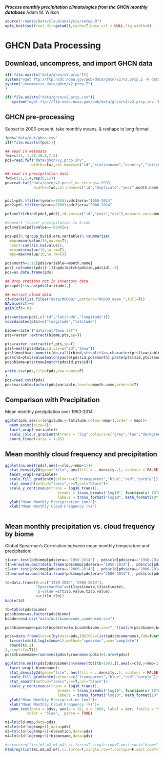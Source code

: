 ___Process monthly precipitation climatologies from the GHCN monthly database___
Adam M. Wilson


```r
source("/media/data/Cloud/analysis/setup.R")
opts_knit$set(root.dir=getwd(),cache=T,base.url = NULL,fig.width=8)
```

# GHCN Data Processing
## Download, uncompress, and import GHCN data
```r
if(!file.exists("data/ghcn/v2.prcp")){
system("wget ftp://ftp.ncdc.noaa.gov/pub/data/ghcn/v2/v2.prcp.Z -P data/ghcn/")
system("uncompress data/ghcn/v2.prcp.Z")
}

if(!file.exists("data/ghcn/v2.prcp.inv"))
   system("wget ftp://ftp.ncdc.noaa.gov/pub/data/ghcn/v2/v2.prcp.inv -P data/ghcn/")

```


## GHCN pre-processing

Subset to 2000-present, take monthly means, & reshape to long format

```r
fpds="data/out/ghcn.csv"
if(!file.exists(fpds)){

## read in metadata
fwi=c(11,-1,20,10,8,7,5)
pdi=read.fwf("data/ghcn/v2.prcp.inv",
            widths=fwi,col.names=c("id","stationname","country","latitude","longitude","elevation"),comment.char="")

## read in precipitation data
fwd=c(11,1,4,rep(5,12))
pd=read.fwf("data/ghcn/v2.prcp",na.strings=-9999,
             widths=fwd,col.names=c("id","duplicate","year",month.name),comment.char="")


pdc1=pd%.%filter(year>=1950);pdc1$era="1950-2014"
pdc2=pd%.%filter(year>=2000);pdc2$era="2000-2014"

pdl=melt(rbind(pdc1,pdc2),id.vars=c("id","year","era"),measure.vars=month.name)

#convert "trace" precipitation to 0.1mm
pdl$value[pdl$value==-8888]=1

pds=pdl%.%group_by(id,era,variable)%.%summarize(
  mmp=mean(value/10,na.rm=T),
  count=sum(!is.na(value)),
  min=min(value/10,na.rm=T),
  max=max(value/10,na.rm=T))

pds$month=1:12[pds$variable==month.name]
pds[,colnames(pdi)[-1]]=pdi[match(pds$id,pdi$id),-1]
pds=as.data.frame(pds)

## drop stations not in inventory data
pds=pds[!is.na(pds$latitude),]

## extract cloud data
cf=stack(list.files("data/MCD09/",pattern="MCD09_mean_",full=T))
NAvalue(cf)=0
gain(cf)=.01

pts=unique(pds[,c("id","latitude","longitude")])
coordinates(pts)=c("longitude","latitude")

biome=raster("data/out/teow.tif")
pts=raster::extract(biome,pts,sp=T)

pts=raster::extract(cf,pts,sp=T)
ptsl=melt(pts@data,id.var=c("id","teow"))
ptsl$month=as.numeric(do.call(rbind,strsplit(as.character(ptsl$variable),"_"))[,3])
pds$cld=ptsl$value[match(paste(pds$id,pds$month),paste(ptsl$id,ptsl$month))]
pds$biome=pts$teow[match(pds$id,pts$id)]

write.csv(pds,file=fpds,row.names=F)
}
pds=read.csv(fpds)
pds$variable=factor(pds$variable,levels=month.name,ordered=T)
```

## Comparison with Precipitation 

Mean monthly precipitation over 1950-2014
```r
ggplot(pds,aes(x=longitude,y=latitude,colour=mmp+1,order = mmp))+
  geom_point(size=1)+
  facet_wrap(~variable)+
  scale_colour_gradientn(trans = "log",colours=c("grey","tan","darkgreen","green","purple"))+
  coord_fixed(ratio = 1.25)
```

## Mean monthly cloud frequency and precipitation

```r
ggplot(na.omit(pds),aes(x=cld,y=mmp+1))+
  stat_density2d(geom="tile", aes(fill = ..density..), contour = FALSE)+
  facet_wrap(~variable)+
  scale_fill_gradientn(colours=c("transparent","blue","red","purple"))+
  stat_smooth(method="loess",se=T,col="black")+
  scale_y_continuous(trans = log10_trans(),
                        breaks = trans_breaks("log10", function(x) 10^x),
                        labels = trans_format("log10", math_format(10^.x)))+
  ylab("Mean Monthly Precipitation (mm)")+
  xlab("Mean Monthly Cloud Frequency (%)")
  
```

## Mean monthly precipitation vs. cloud frequency by biome

Global Spearman's Correlation between mean monthly temperature and precipitation:
```r
t1=cor.test(pds$mmp[pds$era=="1950-2014"] , pds$cld[pds$era=="1950-2014"] , method = "spearman",use="complete")
t1n=nrow(na.omit(data.frame(pds$mmp[pds$era=="1950-2014"] , pds$cld[pds$era=="1950-2014"])))
t2=cor.test(pds$mmp[pds$era=="2000-2014"] , pds$cld[pds$era=="2000-2014"] , method = "spearman",use="complete")
t2n=nrow(na.omit(data.frame(pds$mmp[pds$era=="2000-2014"] , pds$cld[pds$era=="2000-2014"])))

td=data.frame(Era=c("1950-2014","2000-2014"),
              "SpearmanRho"=c(t1$estimate,t2$estimate),
              'p-value'=c(t1$p.value,t2$p.value),
              n=c(t1n,t2n))
kable(td)
```

```r
tb=table(pds$biome)
pds$biome=as.factor(pds$biome)
bcode=read.csv("data/out/biomecode_condensed.csv")

pds$biomename=paste(bcode$realm,bcode$biome,sep="_")[match(pds$biome,bcode$icode)]

pdss=data.frame(cor=c(by(data=pds,INDICES=list(pds$biomename),FUN=function(x){
  tc=cor(x$cld,log(x$mmp+1),method="spearman",use="complete")
  round(tc,2)
},simplify=T)))
pdss$biomename=rownames(pdss);rownames(pdss)=1:nrow(pdss)

ggplot(na.omit(pds[pds$biome%in%names(tb)[tb>100],]),aes(x=cld,y=mmp+1))+
  facet_wrap(~biomename)+
  stat_density2d(geom="tile", aes(fill = ..density..), contour = FALSE)+
  scale_fill_gradientn(colours=c("transparent","blue","red","purple"))+
  stat_smooth(method="loess",se=T,col="black")+
  scale_y_continuous(trans = log10_trans(),
                        breaks = trans_breaks("log10", function(x) 10^x),
                        labels = trans_format("log10", math_format(10^.x)))+
  ylab("Mean Monthly Precipitation (mm)")+
  xlab("Mean Monthly Cloud Frequency (%)")+
  geom_text(data = pdss, aes(x = 20, y = 1000, label = cor, family = "serif"), 
          color = 'blue',  parse = TRUE)

```

```r
m1=lm(cld~mmp,data=pds)
m2=lm(cld~log(mmp+1),data=pds)
m3=lm(cld~log(mmp+1)+elevation,data=pds)
m4=lm(cld~log(mmp+1)+biomename,data=pds)

#screenreg(list(m1,m2,m3,m4),ci.force=T,single.row=T,omit.coef="biome")
htmlreg(list(m1,m2,m3,m4),ci.force=T,single.row=T,doctype=F,omit.coef="biome")
```